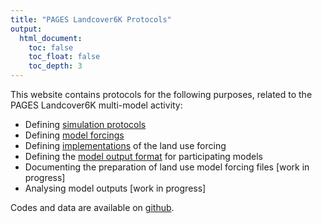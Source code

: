 ```yaml
---
title: "PAGES Landcover6K Protocols"
output:
  html_document:
    toc: false
    toc_float: false
    toc_depth: 3
---
```


<!-- ![](img/landcover6k_logo.png) -->


This website contains protocols for the following purposes, related to the PAGES Landcover6K multi-model activity:

- Defining [simulation protocols](./protocols.html) 
- Defining [model forcings](./forcing.html) 
- Defining [implementations](./implementation.html) of the land use forcing
- Defining the [model output format](./outputs.html) for participating models
- Documenting the preparation of land use model forcing files [work in progress]
- Analysing model outputs [work in progress]

Codes and data are available on [github](https://github.com/stineb/holoLU_lc6k).



<!-- ### Harvested area

Preparation of harvest data (‘prepare_harvest_holoLU2.R'):
* ‘extract_hydeslices_harvest.sh’ on Bern server: extract HYDE slices from 'harvest_hurtt_byarea_v2_historical_1500-2004_halfdeg.nc ‘ =>  harvest_hurtt_byarea_v2_halfdeg_hydeslices_tmp.nc
* ‘prepare_harvest_holoLU2.R’: project backwards in time using cropland area evolution over time from HYDE final and KK10 for each continent separately => harvest_hurtt_byarea_v2_halfdeg_backby_hyde.nc harvest_hurtt_byarea_v2_halfdeg_backby_kk10.nc

Preparation of land turnover data (‘prepare_perm_turnover_cropsuit_holoLU2.R'):
* file ‘perm_holoLU.nc’:
    * Before 1700 AD, permanent agriculture where O&H (from file 'popcat_olhick_cru_sherratt_59191.nc') suggest civilisations. 
    * After 1700 AD, permanent agriculture where LUH ('shiftcult_map_halfdeg.cdf’) does not suggest shifting cultivation and cropland>0
* file "crop_suit_holoLU2.nc”:
    * in permanent agriculture areas: "suitable fraction" is cropland area scaled by the "fallow factor" to account for fallow-rotation.
        * fallow factor: 3/2 before 1850, globally uniform, reducing to 1 by 1960.
    * in non-permanent areas: suitable fraction taken from SAGE data
* file "turnovertime_cropland_holoLU2.nc”:
    * in permanent agriculture areas: turnover time tau = 3 / ff
    * in non-permanent agriculture areas: tau = 4 yr

Preparation of KK10 landuse data:
* prepare_kk10.sh: extracted time slices using on Bern server. for each HYDE-year, extract from ‘ K11_30m_8k_merge.nc' => 'landuse_KK11_halfdeg_<YEAR>.nc'
* download slices to my mac
* prepare_fpast_fcrop.R: pasture fraction for all HYDE years => "fpast_STAGE1_hyde31_final_halfdeg.nc"
* prepare_fpast.jnl: extension in space using Ferret => "fpast_STAGE2_hyde31_final_halfdeg.nc"
* prepare_kk10.R: stack slices together, interpolate remaining slices, separate fcrop/fpast => "landuse_KK11_halfdeg_hydeslices.nc”

Preparation of fopen file:
* extracted variable fpc_grid from LPX output r0_holoLU2.cdf
* downloaded this to my machine
* ‘prepare_fopen.jnl’: average over years and sum over grasses => fopen_r0_holoLU2.nc

Regridding all files:
* regrid_landuse_holoLU2.R:
    * regridding cropland/pasture files (landuse_hyde31_final_halfdeg.cdf, landuse_KK11_halfdeg_hydeslices.nc) from halfdeg to lpjgr => (landuse_hyde31_final_lpjgr.cdf, landuse_KK11_lpjgr.nc)
    * regridding harvested area files (harvest_hurtt_byarea_v2_halfdeg_backby_hyde.nc,  harvest_hurtt_byarea_v2_halfdeg_backby_kk10.nc) => (harvest_hurtt_byarea_v2_lpjgr_backby_hyde.nc, harvest_hurtt_byarea_v2_lpjgr_backby_kk10.nc)
* regridding files for defining permanen/non-permanent, shifting cultivation, land turnover time
    * 1. regrid_suit_holoLU2.jnl: regrid SAGE suitable land fraction file to lpjgr
    * 2. regrid_perm_holoLU2.jnl: regrid permanent/non-permanent info using Ferret’s nice transformation function @nrst
    * 3. regrid_shiftcult_holoLU2.R: uses regridded permanent/non-permanent mask (perm_lpjgr_holoLU2.nc) and suitable fraction file (land_suit_sage_lpjgr.nc) to calculate “suitable fraction” and land turnover time. => shiftcultinfo_*_lpjgr_holoLU2.nc, inaccess_lpjgr_holoLU2.nc
* remove_fopen_holoLU2.R: remove open vegetation fraction from pasture => landuse_hyde31_final_pastcorr_lpjgr.cdf -->

